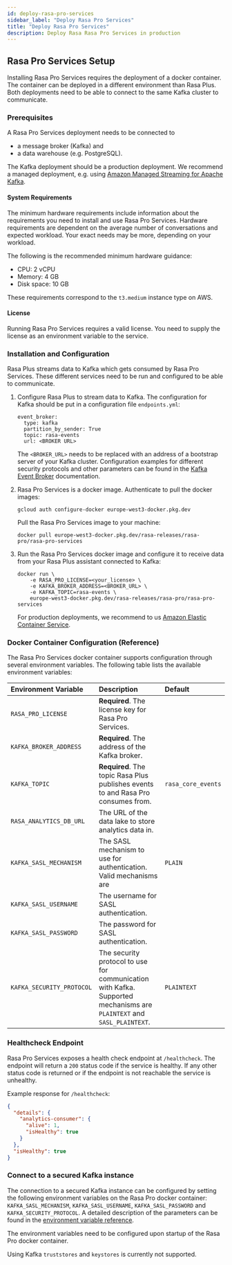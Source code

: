```yaml
---
id: deploy-rasa-pro-services
sidebar_label: "Deploy Rasa Pro Services"
title: "Deploy Rasa Pro Services"
description: Deploy Rasa Rasa Pro Services in production
---
```



<RasaProLabel />

<RasaProBanner />

## Rasa Pro Services Setup

Installing Rasa Pro Services requires the deployment of a docker
container. The container can be deployed in a different environment than
Rasa Plus. Both deployments need to be able to connect to the same
Kafka cluster to communicate.

### Prerequisites

A Rasa Pro Services deployment needs to be connected to

- a message broker (Kafka) and
- a data warehouse (e.g. PostgreSQL).

The Kafka deployment should be a production deployment. We recommend a
managed deployment, e.g. using
[Amazon Managed Streaming for Apache Kafka](https://aws.amazon.com/msk/).

#### System Requirements

The minimum hardware requirements include information about the
requirements you need to install and use Rasa Pro Services. Hardware
requirements are dependent on the average number of conversations and
expected workload. Your exact needs may be more, depending on your workload.

The following is the recommended minimum hardware guidance:

- CPU: 2 vCPU
- Memory: 4 GB
- Disk space: 10 GB

These requirements correspond to the `t3.medium` instance type on AWS.

#### License

Running Rasa Pro Services requires a valid license. You need to supply the
license as an environment variable to the service.

### Installation and Configuration

Rasa Plus streams data to Kafka which gets consumed by Rasa Pro Services.
These different services need to be run and configured to be able to communicate.

1.  Configure Rasa Plus to stream data to Kafka. The configuration for
    Kafka should be put in a configuration
    file `endpoints.yml`:

    ```yaml-rasa title="endpoints.yml"
    event_broker:
      type: kafka
      partition_by_sender: True
      topic: rasa-events
      url: <BROKER URL>
    ```

    The `<BROKER_URL>` needs to be replaced with an address of a bootstrap
    server of your Kafka cluster. Configuration examples for different
    security protocols and other parameters can be found in the
    [Kafka Event Broker](../event-brokers.mdx#kafka-event-broker)
    documentation.

2.  Rasa Pro Services is a docker image. Authenticate to pull
    the docker images:

    ```shell
    gcloud auth configure-docker europe-west3-docker.pkg.dev
    ```

    Pull the Rasa Pro Services image to your machine:

    ```shell
    docker pull europe-west3-docker.pkg.dev/rasa-releases/rasa-pro/rasa-pro-services
    ```

3.  Run the Rasa Pro Services docker image and configure it to receive data
    from your Rasa Plus assistant connected to Kafka:

    ```shell
    docker run \
        -e RASA_PRO_LICENSE=<your_license> \
        -e KAFKA_BROKER_ADDRESS=<BROKER_URL> \
        -e KAFKA_TOPIC=rasa-events \
        europe-west3-docker.pkg.dev/rasa-releases/rasa-pro/rasa-pro-services
    ```

    For production deployments, we recommend to us
    [Amazon Elastic Container Service](https://docs.docker.com/cloud/ecs-integration/).

### Docker Container Configuration (Reference)

The Rasa Pro Services docker container supports configuration through
several environment variables. The following table lists the available
environment variables:

| Environment Variable      | Description                                                                                                           | Default            |
| :------------------------ | :-------------------------------------------------------------------------------------------------------------------- | :----------------- |
| `RASA_PRO_LICENSE`        | **Required**. The license key for Rasa Pro Services.                                                                  |                    |
| `KAFKA_BROKER_ADDRESS`    | **Required**. The address of the Kafka broker.                                                                        |                    |
| `KAFKA_TOPIC`             | **Required**. The topic Rasa Plus publishes events to and Rasa Pro consumes from.                                     | `rasa_core_events` |
| `RASA_ANALYTICS_DB_URL`   | The URL of the data lake to store analytics data in.                                                                  |                    |
| `KAFKA_SASL_MECHANISM`    | The SASL mechanism to use for authentication. Valid mechanisms are                                                    | `PLAIN`            |
| `KAFKA_SASL_USERNAME`     | The username for SASL authentication.                                                                                 |                    |
| `KAFKA_SASL_PASSWORD`     | The password for SASL authentication.                                                                                 |                    |
| `KAFKA_SECURITY_PROTOCOL` | The security protocol to use for communication with Kafka. Supported mechanisms are `PLAINTEXT` and `SASL_PLAINTEXT`. | `PLAINTEXT`        |

### Healthcheck Endpoint

Rasa Pro Services exposes a health check endpoint at `/healthcheck`.
The endpoint will return a `200` status code if the service is healthy.
If any other status code is returned or if the endpoint is not reachable
the service is unhealthy.

Example response for `/healthcheck`:

```json
{
  "details": {
    "analytics-consumer": {
      "alive": 1,
      "isHealthy": true
    }
  },
  "isHealthy": true
}
```

### Connect to a secured Kafka instance

The connection to a secured Kafka instance can be configured by setting the
following environment variables on the Rasa Pro docker container:
`KAFKA_SASL_MECHANISM`, `KAFKA_SASL_USERNAME`, `KAFKA_SASL_PASSWORD` and
`KAFKA_SECURITY_PROTOCOL`. A detailed description of the parameters can
be found in the
[environment variable reference](#docker-container-configuration-reference).

The environment variables need to be configured upon startup of the Rasa Pro
docker container.

Using Kafka `truststores` and `keystores` is currently not supported.

